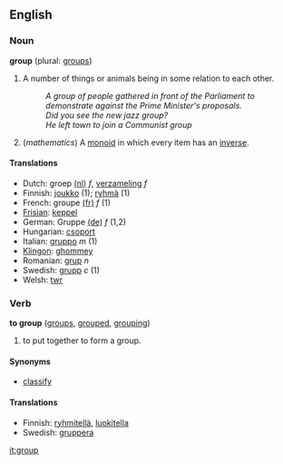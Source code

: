 ==English==

=== Noun ===
'''group'''  (plural: [[groups]])
# A number of things or animals being in some relation to each other.
#:''A group of people gathered in front of the Parliament to demonstrate against the Prime Minister's proposals.''
#:''Did you see the new jazz group?''
#:''He left town to join a Communist group''
# (''mathematics'') A [[monoid]] in which every item has an [[inverse]].

==== Translations ====
*Dutch: groep [[:nl:groep|(nl)]] ''f'', [[verzameling]] ''f''
*Finnish: [[joukko]] (1); [[ryhmä]] (1)
*French: groupe [[:fr:groupe|(fr)]] ''f'' (1)
*[[Frisian]]: [[keppel]]
*German: Gruppe [[:de:Gruppe|(de)]] ''f'' (1,2)
*Hungarian: [[csoport]]
*Italian: [[gruppo]] ''m'' (1)
*[[Klingon]]: [[ghommey]]
*Romanian: [[grup]] ''n''
*Swedish: [[grupp]] ''c'' (1)
*Welsh: [[twr]]

=== Verb ===
'''to group'''  ([[groups]], [[grouped]], [[grouping]])
# to put together to form a group.

==== Synonyms ====

* [[classify]]

==== Translations ====

* Finnish: [[ryhmitellä]], [[luokitella]]
*Swedish: [[gruppera]]

[[it:group]]